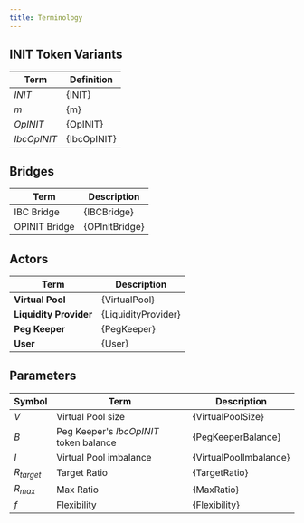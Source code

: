 ```yaml
---
title: Terminology
---
```



## INIT Token Variants

| Term            | Definition                                                                                               |
|-----------------|----------------------------------------------------------------------------------------------------------|
| $INIT$          |{INIT}|
| $m$             |{m}|
| $OpINIT$      |{OpINIT}|
| $IbcOpINIT$   |{IbcOpINIT}|

## Bridges

| Term            | Description                                                                                         |
|-----------------|-----------------------------------------------------------------------------------------------------|
| IBC Bridge            |{IBCBridge}|
| OPINIT Bridge   |{OPInitBridge}|

## Actors


| **Term**             | **Description**                                                                                                                                           |
|----------------------|-----------------------------------------------------------------------------------------------------------------------------------------------------------|
| **Virtual Pool**     |{VirtualPool}|
| **Liquidity Provider** |{LiquidityProvider}|
| **Peg Keeper**       |{PegKeeper}|
| **User**             |{User}|

## Parameters

| Symbol     | Term                                   | Description                                                                                                                 |
|------------|----------------------------------------|-----------------------------------------------------------------------------------------------------------------------------|
| $V$        | Virtual Pool size                      |{VirtualPoolSize}|
| $B$        | Peg Keeper's $IbcOpINIT$ token balance |{PegKeeperBalance}|
| $I$        | Virtual Pool imbalance                 |{VirtualPoolImbalance}|
| $R_{target}$ | Target Ratio                         |{TargetRatio}|
| $R_{max}$  | Max Ratio                              |{MaxRatio}|
| $f$        | Flexibility                            |{Flexibility}|